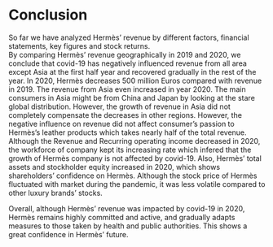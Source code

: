 # Conclusion

So far we have analyzed Hermès' revenue by different factors, financial statements, key figures and stock returns.
<br>
By comparing Hermès' revenue geographically in 2019 and 2020, we conclude that covid-19 has negatively influenced revenue from all area except Asia at the first half year and recovered gradually in the rest of the year. In 2020, Hermès decreases 500 million Euros compared with revenue in 2019. The revenue from Asia even increased in year 2020. The main consumers in Asia might be from China and Japan by looking at the stare global distribution. However, the growth of revenue in Asia did not completely compensate the decreases in other regions. However, the negative influence on revenue did not affect consumer’s passion to Hermès’s leather products which takes nearly half of the total revenue. 
<br>
Although the Revenue and Recurring operating income decreased in 2020, the workforce of company kept its increasing rate which infered that the growth of Hermès company is not affected by covid-19. Also, Hermès' total assets and stockholder equity increased in 2020, which shows shareholders' confidence on Hermès. Although the stock price of Hermès fluctuated with market during the pandemic, it was less volatile compared to other luxury brands' stocks.

Overall, although Hermès’ revenue was impacted by covid-19 in 2020, Hermès remains highly committed and active, and gradually adapts measures to those taken by health and public authorities. This shows a great confidence in Hermès' future.
